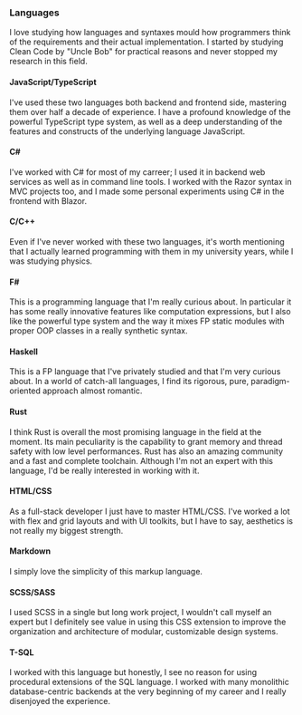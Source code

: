 ### Languages

I love studying how languages and syntaxes mould how programmers think of the requirements and their actual implementation. I started by studying Clean Code by "Uncle Bob" for practical reasons and never stopped my research in this field.

#### JavaScript/TypeScript

I've used these two languages both backend and frontend side, mastering them over half a decade of experience. I have a profound knowledge of the powerful TypeScript type system, as well as a deep understanding of the features and constructs of the underlying language JavaScript.

#### C#

I've worked with C# for most of my carreer; I used it in backend web services as well as in command line tools. I worked with the Razor syntax in MVC projects too, and I made some personal experiments using C# in the frontend with Blazor.

#### C/C++

Even if I've never worked with these two languages, it's worth mentioning that I actually learned programming with them in my university years, while I was studying physics.

#### F#

This is a programming language that I'm really curious about. In particular it has some really innovative features like computation expressions, but I also like the powerful type system and the way it mixes FP static modules with proper OOP classes in a really synthetic syntax.

#### Haskell

This is a FP language that I've privately studied and that I'm very curious about. In a world of catch-all languages, I find its rigorous, pure, paradigm-oriented approach almost romantic.

#### Rust

I think Rust is overall the most promising language in the field at the moment. Its main peculiarity is the capability to grant memory and thread safety with low level performances. Rust has also an amazing community and a fast and complete toolchain. Although I'm not an expert with this language, I'd be really interested in working with it.

#### HTML/CSS

As a full-stack developer I just have to master HTML/CSS. I've worked a lot with flex and grid layouts and with UI toolkits, but I have to say, aesthetics is not really my biggest strength.

#### Markdown

I simply love the simplicity of this markup language.

#### SCSS/SASS

I used SCSS in a single but long work project, I wouldn't call myself an expert but I definitely see value in using this CSS extension to improve the organization and architecture of modular, customizable design systems.

#### T-SQL

I worked with this language but honestly, I see no reason for using procedural extensions of the SQL language. I worked with many monolithic database-centric backends at the very beginning of my career and I really disenjoyed the experience.
